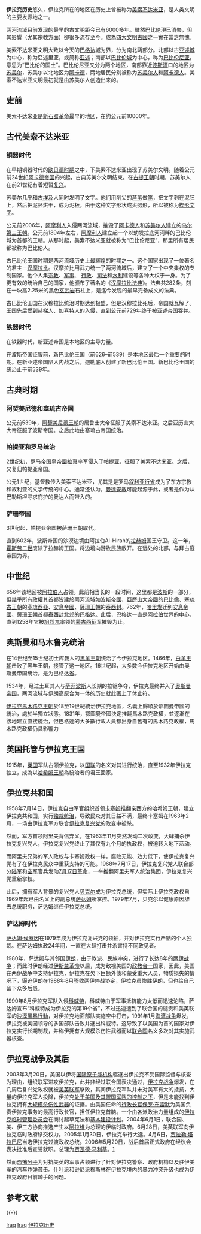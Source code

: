 {{Refimprove|time=2013-08-25T04:03:20+00:00}}
{{伊拉克历史}}
'''伊拉克历史'''悠久，伊拉克所在的地区在历史上曾被称为[[美索不达米亚|美索不达米亚]]，是人类文明的主要发源地之一。

两河流域目前发现的最早的古文明距今已有6000多年。雖然巴比伦現已消失，但其影響（尤其宗教方面）卻很多流存至今。成為[[四大文明古國|四大文明古國]]之一實在當之無愧。

美索不达米亚文明大致以今天的[[巴格达|巴格达]]城为界，分为南北两部分。北部以古[[亚述城|亚述城]]为中心，称为亞述里亚，或简称[[亚述|亚述]]；南部以[[巴比伦城|巴比伦城]]为中心，称为[[巴比伦尼亚|巴比伦尼亚]]，意思为“巴比伦的国土”。巴比伦尼亚又分为两个地区，南部靠近[[波斯湾|波斯湾]]口的地区为[[苏美尔|苏美尔]]，苏美尔以北地区为[[阿卡德|阿卡德]]，两地居民分别被称为[[苏美尔人|苏美尔人]]和[[阿卡德人|阿卡德人]]。美索不达米亚文明最初就是由苏美尔人创造出来的。

== 史前 ==
美索不达米亚是[[新石器革命|新石器革命]]最早的地区，在约公元前10000年。

== 古代美索不达米亚 ==
{{Main|美索不达米亚|美索不达米亚历史}}
=== 铜器时代 ===
在早期铜器时代的[[欧贝德时期|欧贝德时期]]之中，下美索不达米亚出现了苏美尔文明。随着公元前24世纪[[阿卡德帝国|阿卡德帝国]]的兴起，古典苏美尔文明结束。在[[古提王朝|古提王朝]]时期，苏美尔人在前21世纪有着短暂[[乌尔第三王朝|复兴]]。

苏美尔几乎和[[古埃及|古埃及]]人同时发明了文字。他们用削尖的[[芦苇|芦苇]]做[[笔|笔]]，把文字刻在泥胚上，然后把泥胚烘干，成为泥板。由于这种文字形状成尖劈形，所以被称为[[楔形文字|楔形文字]]。

公元前2006年，[[阿摩利人|阿摩利人]]入侵两河流域，摧毁了[[阿卡德人|阿卡德人]]和[[苏美尔人|苏美尔人]]建立的[[乌尔第三王朝|乌尔第三王朝]]。公元前1894年左右，[[阿摩利人|阿摩利人]]建立起一个以幼发拉底河河畔的巴比伦城为首都的王朝。从那时起，美索不达米亚就被称为“巴比伦尼亚”，那里所有居民都被称为巴比伦人。

古巴比伦王国时期是两河流域历史上最辉煌的时期之一。这个国家出现了一位著名的君主－[[汉摩拉比|汉摩拉比]]。汉摩拉比用武力统一了两河流域后，建立了一个中央集权的专制国家。他个人集[[宗教|宗教]]、[[军事|军事]]、 [[行政|行政]]、[[司法|司法]]和[[水利|水利]]建设等各种大权于一身。为了更有效的统治自己的国家，他颁布了著名的《[[汉摩拉比法典|汉摩拉比法典]]》。法典共282条，刻在一块高2.25米的黑色[[玄武岩|玄武岩]]石柱上，是迄今发现的最早完备成文的法典。

古巴比伦王国在汉穆拉比统治时期达到极盛，但是汉穆拉比死后，帝国就瓦解了。王国先后受到[[赫梯人|赫梯人]]、[[加喜特人|加喜特人]]的入侵，直到公元前729年终于被[[亚述帝国|亚述帝国]]吞并。

===铁器时代===
在铁器时代，新亚述帝国是本地区的主导力量。

在波斯帝国征服前，新巴比伦王国（前626–前539）是本地区最后一个重要的时期。在新亚述帝国陷入内战之后，迦勒底人创建了新巴比伦王国。新巴比伦王国的统治止于前539年。

== 古典时期 ==
=== 阿契美尼德和塞琉古帝国 ===
公元前539年，[[阿契美尼德王朝|阿契美尼德王朝]]的居鲁士大帝征服了美索不达米亚。之后亚历山大大帝征服了波斯帝国。之后此地由塞琉古帝国统治。

===帕提亚和罗马统治===
2世纪初，罗马帝国皇帝[[圖拉真|圖拉真]]率军侵入了帕提亚，征服了美索不达米亚。之后，又复归帕提亚帝国。

公元1世纪，基督教传入美索不达米亚，尤其是是罗马[[叙利亚_(罗马行省)|叙利亚行省]]成为了东方宗教和叙利亚的文学传统的中心。通常还认为，[[曼達安教|曼達安教]]可能起源于此，或者是作为从巴勒斯坦寻求庇护的曼达人而带入的。

===萨珊帝国===
3世纪起，帕提亚帝国被萨珊王朝取代。

直到602年，波斯帝国的沙漠边境由阿拉伯Al-Hirah的[[拉赫姆王國|拉赫姆]]国王守卫。这一年，[[霍斯劳二世|霍斯劳二世]]废除了拉赫姆王国。将边境向游牧民族敞开。在远处的北部，与拜占庭帝国为界。

== 中世纪 ==
656年该地区被[[阿拉伯人|阿拉伯人]]占领。此前相当长的一段时间，这里都是[[波斯|波斯]]的一部分，但幾乎所有政權其首都皆建於兩河流域如[[波斯帝國|波斯帝國]]、[[亞歷山大帝國|亞歷山大帝國]]的[[巴比倫|巴比倫]]、[[塞琉古王朝|塞琉古王朝]]的[[塞琉西亞|塞琉西亞]]、[[安息帝國|安息帝國]]、[[薩珊王朝|薩珊王朝]]的[[泰西封|泰西封]]。762年，[[哈里发|哈里发]]迁到[[安息帝國|安息帝國]]、[[薩珊王朝|薩珊王朝]]首都[[泰西封|泰西封]]北郊的[[巴格达|巴格达]]。此后，巴格达一直是[[阿拉伯|阿拉伯]]世界的中心，直到1258年它被[[旭烈兀|旭烈兀]]率领的[[蒙古西征|蒙古西征]]军摧毁为止。

== 奥斯曼和马木鲁克统治 ==
在14世纪至15世纪初土库曼人的[[黑羊王朝|黑羊王朝]]统治了今伊拉克地区。1466年，[[白羊王朝|白羊王朝]]击败了黑羊王朝，接管了这一地区。16世纪起，大多数今伊拉克地区开始由奥斯曼帝国统治。是为巴格达[[省_(奥斯曼帝国)|省]]。

1534年，经过土耳其人与[[薩法維王朝|萨菲波斯]]人长期的拉锯争夺，伊拉克最终并入了[[奥斯曼帝国|奥斯曼帝国]]，两河流域与伊朗高原合为一体的历史就此画上了休止符。

[[伊拉克馬木路克王朝|伊拉克馬木路克王朝]]於18至19世紀統治伊拉克地區，名義上歸順於鄂圖曼帝國的統治，處於半獨立狀態。1831年，鄂圖曼帝國決定推翻馬木路克政權，並逐漸在該地建立直接統治，但巴格達的大多數行政人員都出身自舊有的馬木路克政權，馬木路克政權仍具影響力

== 英国托管与伊拉克王国 ==
{{main|美索不達米亞託管地|伊拉克王國}}
1915年，[[英国|英国]]军队占领伊拉克，以[[国联|国联]]的名义对其进行统治，直至1932年伊拉克独立，成為以[[哈希姆王朝|哈希姆王朝]]為統治者的君王國家。

== 伊拉克共和国 ==
{{main|伊拉克复兴党政权}}
1958年7月14日，伊拉克自由军官组织首领[[阿卜杜勒-卡里姆·卡塞姆|卡塞姆]]推翻亲西方的哈希姆王朝，建立伊拉克共和国，实行[[独裁统治|独裁统治]]，导致民众对其日益不满，最终卡塞姆在1963年2月，一场由伊拉克军方联合[[伊拉克复兴党|伊拉克复兴党]]的政变中被杀。

然而，军方首领阿里夫背信弃义，在1963年11月突然发动二次政变，大肆捕杀伊拉克复兴党人，伊拉克复兴党终止了其仅有九个月的执政权，被迫转入地下活动。

而阿里夫兄弟的军人政权与卡塞姆政权一样，腐败无能、效力低下，使伊拉克复兴党有了在伊拉克民众中重获支持的可能。1968年7月17日，伊拉克复兴党人联合部分[[陆军|陆军]]和[[空军|空军]]官兵发动[[7月17日革命|7月17日革命]]，一举推翻阿里夫军人统治集团，伊拉克复兴党重新掌权。

此后，拥有军人背景的复兴党人[[贝克尔|贝克尔]]成为伊拉克总统，但实际上伊拉克政权自1969年起已由名义上的副总统[[萨达姆|萨达姆]]所掌控。1979年7月，贝克尔以健康原因辞去总统职务，萨达姆继任伊拉克总统。

=== 萨达姆时代 ===
[[萨达姆|萨达姆·侯赛因]]在1979年成为伊拉克复兴党的领袖，并对伊拉克实行严酷的个人独裁。在萨达姆执政24年间，一直在大肆打击并杀害持不同政见者。

1980年，萨达姆与其邻国[[伊朗|伊朗]]，由于教派、民族冲突，进行了长达8年的[[两伊战争|两伊战争]]；而此时伊朗经过[[伊斯兰革命|伊斯兰革命]]以后，成为敌视美国的[[政教合一|政教合一]]国家，因此，美国在两伊战争中支持伊拉克，伊拉克在欠下巨额外债和蒙受重大人员、物质损失的情况下，逼迫伊朗在1988年8月签收两伊停战协定，伊拉克虽惨胜伊朗，但也给自己留下众多后患。

1990年8月伊拉克军队入侵[[科威特|科威特]]，科威特由于军事抵抗能力太低而迅速沦陷，萨达姆宣布“科威特成为伊拉克的第19个省”，不过迅速遭到了联合国的谴责和美英联军的[[沙漠風暴行動|沙漠風暴行動]]，对伊拉克地面部队实施空中打击，1991年1月[[海湾战争|海湾战争]]爆发，伊拉克被美国领导的多国部队击败并逐出科威特。这导致了以美国为首的国家对伊拉克实行长期制裁，并称伊拥有大规模杀伤性武器而以[[联合国|联合国]]名义多次对其实施武器核查。

== 伊拉克战争及其后 ==
{{main|伊拉克战争|美军占领伊拉克}}
2003年3月20日，美国以伊将[[国际原子能机构|国际原子能机构]]驱逐出伊拉克不受国际监督与核查为理由，组织联军进攻伊拉克，此并非经过联合国表决通过，[[伊拉克战争|伊拉克战争]]爆发，在几周后复兴党政权就被[[美英联军|美英联军]]擊敗，其间伊拉克军队并未对美军有大的抵抗，大量的伊拉克军人投降，伊拉克[[美軍佔領伊拉克|处于美国及其盟国军队的控制之下]]，但是未能找到伊拉克拥有[[大规模杀伤性武器|大规模杀伤性武器]]的证据。由美国任命的[[行政长官|行政长官]][[保罗·布雷默|保罗·布雷默]]为美国负责伊拉克事务的最高行政长官，担任伊拉克首脑。一个由各派政治力量组成的[[伊拉克临时管理委员会|伊拉克临时管理委员会]]在商讨起草宪法和[[基本建设计划|基本建设计划]]。2004年6月1日，联合国、美、伊三方协商推选产生以[[阿拉维|阿拉维]]为总理的伊临时政府。6月28日，美英联军向伊拉克临时政府移交权力。2005年1月30日，伊拉克举行大选。4月6日，[[贾拉勒·塔拉巴尼|贾拉勒·塔拉巴尼]]当选伊拉克过渡政权总统。2006年5月20日，战后首届正式政府在经议会表决批准后宣誓就职。总理为[[贾瓦德·马利基|贾瓦德·马利基]]。[http://news.xinhuanet.com/newscenter/2006-05/20/content_4576829.htm]{{Wayback|url=http://news.xinhuanet.com/newscenter/2006-05/20/content_4576829.htm |date=20060626171813 }}

然而[[恐怖分子|恐怖分子]]为对抗美英的军事占领进行了针对伊拉克警察、政府机构以及驻伊美军的汽车[[炸弹|炸弹]]袭击。[[什叶派|什叶派]]和[[逊尼派|逊尼派]]穆斯林在伊拉克境内的暴力冲突升级也成为伊拉克政府目前棘手的问题。

== 参考文献 ==
{{Reflist}}

{{-}}
{{亚洲题目|历史}}

[[Category:亚洲各国历史|Iraq]]
[[Category:中东各国历史|Iraq]]
[[Category:伊拉克历史|]]
